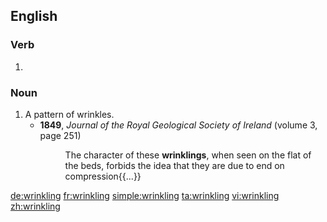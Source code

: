 ==English==

===Verb===
{{head|en|present participle}}

# {{present participle of|wrinkle|lang=en|nocat=1}}

===Noun===
{{en-noun}}

# A pattern of wrinkles.
#* '''1849''', ''Journal of the Royal Geological Society of Ireland'' (volume 3, page 251)
#*: The character of these '''wrinklings''', when seen on the flat of the beds, forbids the idea that they are due to end on compression{{...}}

[[de:wrinkling]]
[[fr:wrinkling]]
[[simple:wrinkling]]
[[ta:wrinkling]]
[[vi:wrinkling]]
[[zh:wrinkling]]